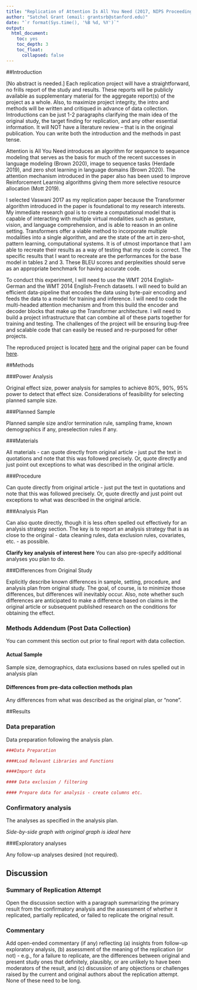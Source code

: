 ```yaml
---
title: "Replication of Attention Is All You Need (2017, NIPS Proceedings)"
author: "Satchel Grant (email: grantsrb@stanford.edu)"
date: "`r format(Sys.time(), '%B %d, %Y')`"
output:
  html_document:
    toc: yes
    toc_depth: 3
    toc_float:
      collapsed: false
---
```


<!-- Replication reports should all use this template to standardize reporting across projects.  These reports will be public supplementary materials that accompany the summary report(s) of the aggregate results. -->

##Introduction

[No abstract is needed.]  Each replication project will have a straightforward, no frills report of the study and results.  These reports will be publicly available as supplementary material for the aggregate report(s) of the project as a whole.  Also, to maximize project integrity, the intro and methods will be written and critiqued in advance of data collection.  Introductions can be just 1-2 paragraphs clarifying the main idea of the original study, the target finding for replication, and any other essential information.  It will NOT have a literature review -- that is in the original publication. You can write both the introduction and the methods in past tense.  

Attention is All You Need introduces an algorithm for sequence to sequence modeling that serves as the basis for much of the recent successes in language modeling (Brown 2020), image to sequence tasks (Herdade 2019), and zero shot learning in language domains (Brown 2020). The attention mechanism introduced in the paper also has been used to improve Reinforcement Learning algorithms giving them more selective resource allocation (Mott 2019).

I selected Vaswani 2017 as my replication paper because the Transformer algorithm introduced in the paper is foundational to my research interests. My immediate research goal is to create a computational model that is capable of interacting with multiple virtual modalities such as gesture, vision, and language comprehension, and is able to reason in an online setting. Transformers offer a viable method to incorporate multiple modalities into a single algorithm, and are the state of the art in zero-shot, pattern learning, computational systems. It is of utmost importance that I am able to recreate their results as a way of testing that my code is correct. The specific results that I want to recreate are the performances for the base model in tables 2 and 3. These BLEU scores and perplexities should serve as an appropriate benchmark for having accurate code.

To conduct this experiment, I will need to use the WMT 2014 English-German and the WMT 2014 English-French datasets. I will need to build an efficient data-pipeline that encodes the data using byte-pair encoding and feeds the data to a model for training and inference. I will need to code the multi-headed attention mechanism and from this build the encoder and decoder blocks that make up the Transformer architecture. I will need to build a project infrastructure that can combine all of these parts together for training and testing. The challenges of the project will be ensuring bug-free and scalable code that can easily be reused and re-purposed for other projects.

The reproduced project is located [here]() and the original paper can be found [here]().




##Methods

###Power Analysis

Original effect size, power analysis for samples to achieve 80%, 90%, 95% power to detect that effect size.  Considerations of feasibility for selecting planned sample size.

###Planned Sample

Planned sample size and/or termination rule, sampling frame, known demographics if any, preselection rules if any.

###Materials

All materials - can quote directly from original article - just put the text in quotations and note that this was followed precisely.  Or, quote directly and just point out exceptions to what was described in the original article.

###Procedure	

Can quote directly from original article - just put the text in quotations and note that this was followed precisely.  Or, quote directly and just point out exceptions to what was described in the original article.

###Analysis Plan

Can also quote directly, though it is less often spelled out effectively for an analysis strategy section.  The key is to report an analysis strategy that is as close to the original - data cleaning rules, data exclusion rules, covariates, etc. - as possible.  

**Clarify key analysis of interest here**  You can also pre-specify additional analyses you plan to do.

###Differences from Original Study

Explicitly describe known differences in sample, setting, procedure, and analysis plan from original study.  The goal, of course, is to minimize those differences, but differences will inevitably occur.  Also, note whether such differences are anticipated to make a difference based on claims in the original article or subsequent published research on the conditions for obtaining the effect.

### Methods Addendum (Post Data Collection)

You can comment this section out prior to final report with data collection.

#### Actual Sample
  Sample size, demographics, data exclusions based on rules spelled out in analysis plan

#### Differences from pre-data collection methods plan
  Any differences from what was described as the original plan, or “none”.


##Results


### Data preparation

Data preparation following the analysis plan.
	
```r
###Data Preparation

####Load Relevant Libraries and Functions

####Import data

#### Data exclusion / filtering

#### Prepare data for analysis - create columns etc.
```

### Confirmatory analysis

The analyses as specified in the analysis plan.  

*Side-by-side graph with original graph is ideal here*

###Exploratory analyses

Any follow-up analyses desired (not required).  

## Discussion

### Summary of Replication Attempt

Open the discussion section with a paragraph summarizing the primary result from the confirmatory analysis and the assessment of whether it replicated, partially replicated, or failed to replicate the original result.  

### Commentary

Add open-ended commentary (if any) reflecting (a) insights from follow-up exploratory analysis, (b) assessment of the meaning of the replication (or not) - e.g., for a failure to replicate, are the differences between original and present study ones that definitely, plausibly, or are unlikely to have been moderators of the result, and (c) discussion of any objections or challenges raised by the current and original authors about the replication attempt.  None of these need to be long.
